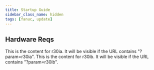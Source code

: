 ```yaml
---
title: Startup Guide
sidebar_class_name: hidden
tags: [fanuc, update]
---
```





## Hardware Reqs

<ConditionalVisibility paramValue="r30ia">
  This is the content for r30ia. It will be visible if the URL contains "?param=r30ia".
</ConditionalVisibility>

<ConditionalVisibility paramValue="r30ib">
  This is the content for r30ib. It will be visible if the URL contains "?param=r30ib".
</ConditionalVisibility>




